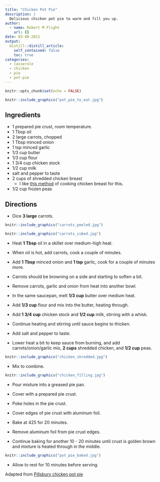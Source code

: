 ```yaml
---
title: "Chicken Pot Pie"
description: |
  Delicious chicken pot pie to warm and fill you up.
author:
  - name: Robert M Flight
    url: {}
date: 03-08-2021
output:
  distill::distill_article:
    self_contained: false
    toc: true
categories:
  - casserole
  - chicken
  - pie
  - pot-pie
---
```


```r
knitr::opts_chunk$set(echo = FALSE)
```

```r
knitr::include_graphics("pot_pie_to_eat.jpg")
```

## Ingredients

* 1 prepared pie crust, room temperature.
* 1 Tbsp oil
* 2 large carrots, chopped
* 1 Tbsp minced onion
* 1 tsp minced garlic
* 1/3 cup butter
* 1/3 cup flour
* 1 3/4 cup chicken stock
* 1/2 cup milk
* salt and pepper to taste
* 2 cups of shredded chicken breast
  * I like [this method](https://rmflight.github.io/recipes/posts/2021-11-06-poached-chicken-breast-instant-pot) of cooking chicken breast for this.
* 1/2 cup frozen peas

## Directions

* Dice **3 large** carrots.

```r
knitr::include_graphics("carrots_peeled.jpg")
```

```r
knitr::include_graphics("carrots_cubed.jpg")
```

* Heat **1 Tbsp** oil in a skillet over medium-high heat.
* When oil is hot, add carrots, cook a couple of minutes.
* Add **1 Tbsp** minced onion and **1 tsp** garlic, cook for a couple of minutes more.
* Carrots should be browning on a side and starting to soften a bit.
* Remove carrots, garlic and onion from heat into another bowl.

* In the same saucepan, melt **1/3 cup** butter over medium heat.
* Add **1/3 cup** flour and mix into the butter, heating through.
* Add **1 3/4 cup** chicken stock and **1/2 cup** milk, stirring with a whisk.
* Continue heating and stirring until sauce begins to thicken.
* Add salt and pepper to taste.

* Lower heat a bit to keep sauce from burning, and add carrots/onion/garlic mix, **2 cups** shredded chicken, and **1/2 cup** peas. 

```r
knitr::include_graphics("chicken_shredded.jpg")
```

* Mix to combine.

```r
knitr::include_graphics("chicken_filling.jpg")
```

* Pour mixture into a greased pie pan.
* Cover with a prepared pie crust.
* Poke holes in the pie crust.
* Cover edges of pie crust with aluminum foil.

* Bake at 425 for 20 minutes.
* Remove aluminum foil from pie crust edges.
* Continue baking for another 10 - 20 minutes until crust is golden brown and mixture is heated through in the middle.

```r
knitr::include_graphics("pot_pie_baked.jpg")
```

* Allow to rest for 10 minutes before serving.


Adapted from [Pillsbury chicken pot pie](https://www.pillsbury.com/recipes/classic-chicken-pot-pie/1401d418-ac0b-4b50-ad09-c6f1243fb992)
